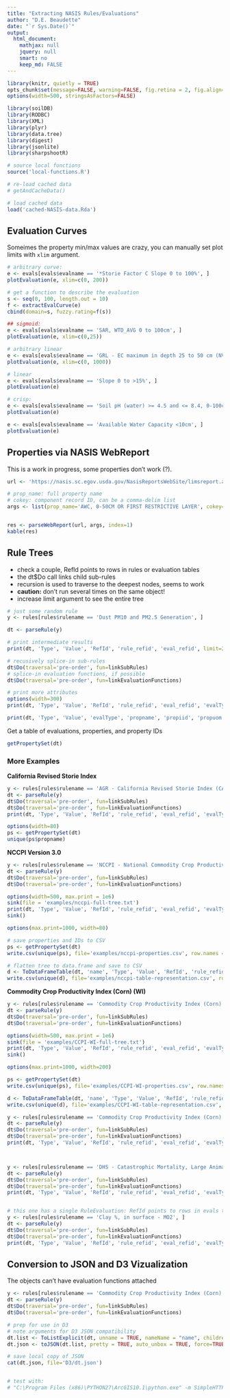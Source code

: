 ```yaml
---
title: "Extracting NASIS Rules/Evaluations"
author: "D.E. Beaudette"
date: "`r Sys.Date()`"
output:
  html_document:
    mathjax: null
    jquery: null
    smart: no
    keep_md: FALSE
---
```


  
```r
library(knitr, quietly = TRUE)
opts_chunk$set(message=FALSE, warning=FALSE, fig.retina = 2, fig.align='center', dev='png', dev.args=list(pointsize=10, antialias='cleartype'), tidy=FALSE)
options(width=500, stringsAsFactors=FALSE)
```



```r
library(soilDB)
library(RODBC)
library(XML)
library(plyr)
library(data.tree)
library(digest)
library(jsonlite)
library(sharpshootR)

# source local functions
source('local-functions.R')

# re-load cached data
# getAndCacheData()

# load cached data
load('cached-NASIS-data.Rda')
```


## Evaluation Curves
Someimes the property min/max values are crazy, you can manually set plot limits with `xlim` argument.
```r
# arbitrary curve:
e <- evals[evals$evalname == '*Storie Factor C Slope 0 to 100%', ]
plotEvaluation(e, xlim=c(0, 200))

# get a function to describe the evaluation
s <- seq(0, 100, length.out = 10)
f <- extractEvalCurve(e)
cbind(domain=s, fuzzy.rating=f(s))

## sigmoid:
e <- evals[evals$evalname == 'SAR, WTD_AVG 0 to 100cm', ]
plotEvaluation(e, xlim=c(0,25))

# arbitrary linear
e <- evals[evals$evalname == 'GRL - EC maximum in depth 25 to 50 cm (NV)', ]
plotEvaluation(e, xlim=c(0, 1000))

# linear
e <- evals[evals$evalname == 'Slope 0 to >15%', ]
plotEvaluation(e)

# crisp:
e <- evals[evals$evalname == 'Soil pH (water) >= 4.5 and <= 8.4, 0-100cm', ]
plotEvaluation(e)

e <- evals[evals$evalname == 'Available Water Capacity <10cm', ]
plotEvaluation(e)
```

## Properties via NASIS WebReport
This is a work in progress, some properties don't work (?).
```r
url <- 'https://nasis.sc.egov.usda.gov/NasisReportsWebSite/limsreport.aspx?report_name=WEB-PROPERY-COMPONENT_property'

# prop_name: full property name
# cokey: component record ID, can be a comma-delim list
args <- list(prop_name='AWC, 0-50CM OR FIRST RESTRICTIVE LAYER', cokey='1842387')


res <- parseWebReport(url, args, index=1)
kable(res)
```


## Rule Trees
* check a couple, RefId points to rows in rules or evaluation tables
* the dt$Do call links child sub-rules
* recursion is used to traverse to the deepest nodes, seems to work
* **caution:** don't run several times on the same object!
* increase limit argument to see the entire tree

```r
# just some random rule
y <- rules[rules$rulename == 'Dust PM10 and PM2.5 Generation', ]

dt <- parseRule(y)

# print intermediate results
print(dt, 'Type', 'Value', 'RefId', 'rule_refid', 'eval_refid', limit=25)

# recusively splice-in sub-rules
dt$Do(traversal='pre-order', fun=linkSubRules)
# splice-in evaluation functions, if possible
dt$Do(traversal='pre-order', fun=linkEvaluationFunctions)

# print more attributes
options(width=300)
print(dt, 'Type', 'Value', 'RefId', 'rule_refid', 'eval_refid', 'evalType', limit=25)

print(dt, 'Type', 'Value', 'evalType', 'propname', 'propiid', 'propuom', limit=25)
```

Get a table of evaluations, properties, and property IDs
```r
getPropertySet(dt)
```


### More Examples

**California Revised Storie Index**
```r
y <- rules[rules$rulename == 'AGR - California Revised Storie Index (CA)', ]
dt <- parseRule(y)
dt$Do(traversal='pre-order', fun=linkSubRules)
dt$Do(traversal='pre-order', fun=linkEvaluationFunctions)
print(dt, 'Type', 'Value', 'RefId', 'rule_refid', 'eval_refid', 'evalType', limit=25)
```

```r
options(width=80)
ps <- getPropertySet(dt)
unique(ps$propname)
```


**NCCPI Version 3.0**
```r
y <- rules[rules$rulename == 'NCCPI - National Commodity Crop Productivity Index (Ver 3.0)', ]
dt <- parseRule(y)
dt$Do(traversal='pre-order', fun=linkSubRules)
dt$Do(traversal='pre-order', fun=linkEvaluationFunctions)

options(width=500, max.print = 1e6)
sink(file = 'examples/nccpi-full-tree.txt')
print(dt, 'Type', 'Value', 'RefId', 'rule_refid', 'eval_refid', 'evalType', 'propname', 'propiid', limit=NULL)
sink()

options(max.print=1000, width=80)

# save properties and IDs to CSV
ps <- getPropertySet(dt)
write.csv(unique(ps), file='examples/nccpi-properties.csv', row.names = FALSE)

# flatten tree to data.frame and save to CSV
d <- ToDataFrameTable(dt, 'name', 'Type', 'Value', 'RefId', 'rule_refid', 'eval_refid', 'evalType', 'propname', 'propiid')
write.csv(unique(d), file='examples/nccpi-table-representation.csv', row.names = FALSE)
```


**Commodity Crop Productivity Index (Corn) (WI)**
```r
y <- rules[rules$rulename == 'Commodity Crop Productivity Index (Corn) (WI)', ]
dt <- parseRule(y)
dt$Do(traversal='pre-order', fun=linkSubRules)
dt$Do(traversal='pre-order', fun=linkEvaluationFunctions)

options(width=500, max.print = 1e6)
sink(file = 'examples/CCPI-WI-full-tree.txt')
print(dt, 'Type', 'Value', 'RefId', 'rule_refid', 'eval_refid', 'evalType', 'propname', 'propiid', limit=NULL)
sink()

options(max.print=1000, width=200)

ps <- getPropertySet(dt)
write.csv(unique(ps), file='examples/CCPI-WI-properties.csv', row.names = FALSE)

d <- ToDataFrameTable(dt, 'name', 'Type', 'Value', 'RefId', 'rule_refid', 'eval_refid', 'evalType', 'propname', 'propiid')
write.csv(unique(d), file='examples/CCPI-WI-table-representation.csv', row.names = FALSE)

```



```r
y <- rules[rules$rulename == 'Commodity Crop Productivity Index (Corn) (WI)', ]
dt <- parseRule(y)
dt$Do(traversal='pre-order', fun=linkSubRules)
dt$Do(traversal='pre-order', fun=linkEvaluationFunctions)
print(dt, 'Type', 'Value', 'RefId', 'rule_refid', 'eval_refid', 'evalType', limit=25)



y <- rules[rules$rulename == 'DHS - Catastrophic Mortality, Large Animal Disposal, Pit', ]
dt <- parseRule(y)
dt$Do(traversal='pre-order', fun=linkSubRules)
dt$Do(traversal='pre-order', fun=linkEvaluationFunctions)
print(dt, 'Type', 'Value', 'RefId', 'rule_refid', 'eval_refid', 'evalType', limit=25)


# this one has a single RuleEvaluation: RefId points to rows in evals table
y <- rules[rules$rulename == 'Clay %, in surface - MO2', ]
dt <- parseRule(y)
dt$Do(traversal='pre-order', fun=linkSubRules)
dt$Do(traversal='pre-order', fun=linkEvaluationFunctions)
print(dt, 'Type', 'Value', 'RefId', 'rule_refid', 'eval_refid', 'evalType', limit=25)
```

## Conversion to JSON and D3 Vizualization
The objects can't have evaluation functions attached
```r

y <- rules[rules$rulename == 'Commodity Crop Productivity Index (Corn) (WI)', ]
dt <- parseRule(y)
dt$Do(traversal='pre-order', fun=linkSubRules)
dt$Do(traversal='pre-order', fun=linkEvaluationFunctions)

# prep for use in D3
# note arguments for D3 JSON compatibility
dt.list <- ToListExplicit(dt, unname = TRUE, nameName = "name", childrenName = "children")
dt.json <- toJSON(dt.list, pretty = TRUE, auto_unbox = TRUE, force=TRUE)

# save local copy of JSON
cat(dt.json, file='D3/dt.json')


# test with:
# "C:\Program Files (x86)\PYTHON27\ArcGIS10.1\python.exe" -m SimpleHTTPServer

```


